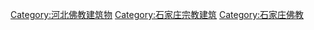 [[Category:河北佛教建筑物|Category:河北佛教建筑物]]
[[Category:石家庄宗教建筑|Category:石家庄宗教建筑]]
[[Category:石家庄佛教|Category:石家庄佛教]]